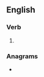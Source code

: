 ==English==

===Verb===
{{head|en|verb form}}

# {{en-past of|forage}}

===Anagrams===
* {{anagrams|en|a=adefgor|fordage}}